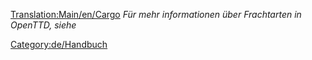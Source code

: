 [[Translation:Main/en/Cargo]]
''Für mehr informationen über Frachtarten in OpenTTD, siehe {{User:Pystro/Template:Link Translation|Cargo|De|Frachtarten|Fracht|Frachtarten}}''

[[Category:de/Handbuch]]